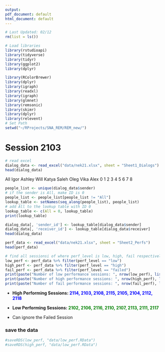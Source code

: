 ```yaml
---
output:
pdf_document: default
html_document: default
---
```


```r
# Last Updated: 02/12
rm(list = ls())

# Load libraries
library(rstudioapi)
library(tidyverse)
library(tidyr)
library(ggplot2)
library(dplyr)

library(RColorBrewer)
library(dplyr)
library(igraph)
library(readxl)
library(igraph)
library(glmnet)
library(remsonic)
library(skimr)
library(dplyr)
library(relevent)
# Set Path
setwd("~/RProjects/SNA_REM/REM_new/")
```

# Session 2103

```r
# read excel
dialog_data <- read_excel("data/nek21.xlsx", sheet = "Sheet1_Dialogs")
head(dialog_data)
```

All Igor Ashley Will Katya Saleh Oleg Vika Alex 0 1 2 3 4 5 6 7 8

```r
people_list <- unique(dialog_data$sender)
# if the sender is All, make ID is 0
people_list <- people_list[people_list != "All"]
lookup_table <- setNames(seq_along(people_list), people_list)
# add All to the lookup table with ID 0
lookup_table <- c(All = 0, lookup_table)
print(lookup_table)
```

```r
dialog_data[, 'sender_id'] <- lookup_table[dialog_data$sender]
dialog_data[, 'receiver_id'] <- lookup_table[dialog_data$receiver]
head(dialog_data)
```

```r
perf_data <- read_excel("data/nek21.xlsx", sheet = "Sheet2_Perfs")
head(perf_data)
```

```r
# find all sessionsi of where perf_level is low, high, fail respectively
low_perf <- perf_data %>% filter(perf_level == "low")
high_perf <- perf_data %>% filter(perf_level == "high")
fail_perf <- perf_data %>% filter(perf_level == "failed")
print(paste("Number of low performance sessions: ", nrow(low_perf), list(low_perf$session)))
print(paste("Number of high performance sessions: ", nrow(high_perf), list(high_perf$session)))
print(paste("Number of fail performance sessions: ", nrow(fail_perf), list(fail_perf$session)))
```


-   **High Performing Sessions: [2114, 2103, 2108, 2115, 2105, 2104, 2112, 2118]{style="color: blue;"}**

-   **Low Performing Sessions: [2102, 2106, 2116, 2110, 2107, 2113, 2111, 2117]{style="color: green;"}**

-   Can ignore the Failed Session

### save the data
```r
#saveRDS(low_perf, "data/low_perf.RData")
#saveRDS(high_perf, "data/low_perf.RData")
```

